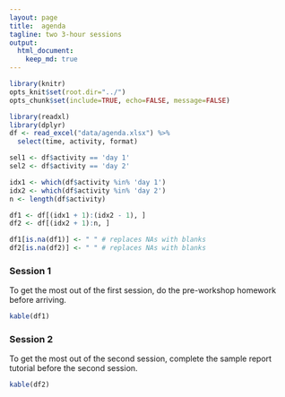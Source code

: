 ```yaml
---
layout: page
title:  agenda
tagline: two 3-hour sessions
output:
  html_document:
    keep_md: true
---
```


```r
library(knitr)
opts_knit$set(root.dir="../")
opts_chunk$set(include=TRUE, echo=FALSE, message=FALSE)
```

```r
library(readxl)
library(dplyr)
df <- read_excel("data/agenda.xlsx") %>% 
  select(time, activity, format)

sel1 <- df$activity == 'day 1'
sel2 <- df$activity == 'day 2'

idx1 <- which(df$activity %in% 'day 1')
idx2 <- which(df$activity %in% 'day 2')
n <- length(df$activity)

df1 <- df[(idx1 + 1):(idx2 - 1), ]
df2 <- df[(idx2 + 1):n, ]

df1[is.na(df1)] <- " " # replaces NAs with blanks
df2[is.na(df2)] <- " " # replaces NAs with blanks
```

### Session 1

To get the most out of the first session, do the pre-workshop homework before arriving. 

```r
kable(df1)
```

### Session 2

To get the most out of the second session, complete the sample report tutorial before the second session.  

```r
kable(df2)
```
